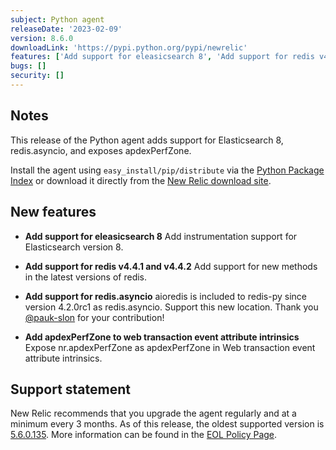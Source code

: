 ```yaml
---
subject: Python agent
releaseDate: '2023-02-09'
version: 8.6.0
downloadLink: 'https://pypi.python.org/pypi/newrelic'
features: ['Add support for eleasicsearch 8', 'Add support for redis v4.4.1 and v4.4.2', 'Add support for redis.asyncio', 'Add apdexPerfZone to web transaction event attribute intrinsics']
bugs: []
security: []
---
```


## Notes

This release of the Python agent adds support for <DNT>Elasticsearch<DNT> 8, redis.asyncio, and exposes apdexPerfZone.

Install the agent using `easy_install/pip/distribute` via the [Python Package Index](https://pypi.python.org/pypi/newrelic) or download it directly from the [New Relic download site](https://download.newrelic.com/python_agent/release).

## New features

* **Add support for eleasicsearch 8**
  Add instrumentation support for <DNT>Elasticsearch<DNT> version 8.

* **Add support for redis v4.4.1 and v4.4.2**
  Add support for new methods in the latest versions of redis.

* **Add support for redis.asyncio**
  aioredis is included to redis-py since version 4.2.0rc1 as redis.asyncio. Support this
  new location.
  Thank you [@pauk-slon](https://github.com/pauk-slon) for your contribution!

* **Add apdexPerfZone to web transaction event attribute intrinsics**
  Expose nr.apdexPerfZone as apdexPerfZone in Web transaction event attribute intrinsics.

## Support statement

  New Relic recommends that you upgrade the agent regularly and at a minimum every 3 months. As of this release, the oldest supported version is [5.6.0.135](https://docs.newrelic.com/docs/release-notes/agent-release-notes/python-release-notes/python-agent-541134). More information can be found in the [EOL Policy Page](https://docs.newrelic.com/docs/apm/agents/python-agent/getting-started/python-agent-eol-policy/).
